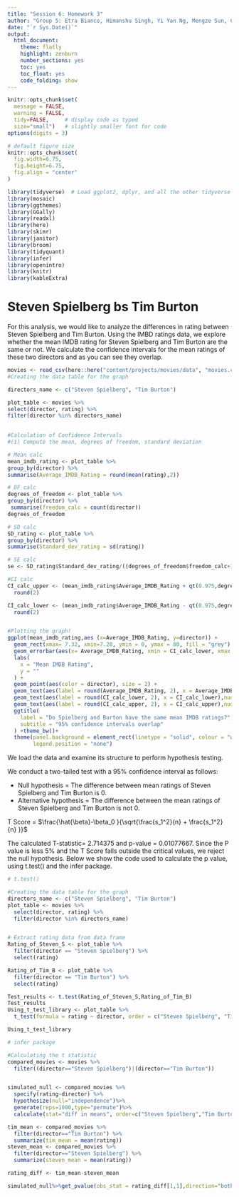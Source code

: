 ```yaml
---
title: "Session 6: Homework 3"
author: "Group 5: Etra Bianco, Himanshu Singh, Yi Yan Ng, Mengze Sun, Christian Gonder, Vasu Dev Puri"
date: "`r Sys.Date()`"
output:
  html_document:
    theme: flatly
    highlight: zenburn
    number_sections: yes
    toc: yes
    toc_float: yes
    code_folding: show
---
```



```r
knitr::opts_chunk$set(
  message = FALSE, 
  warning = FALSE, 
  tidy=FALSE,     # display code as typed
  size="small")   # slightly smaller font for code
options(digits = 3)

# default figure size
knitr::opts_chunk$set(
  fig.width=6.75, 
  fig.height=6.75,
  fig.align = "center"
)
```


```r
library(tidyverse)  # Load ggplot2, dplyr, and all the other tidyverse packages
library(mosaic)
library(ggthemes)
library(GGally)
library(readxl)
library(here)
library(skimr)
library(janitor)
library(broom)
library(tidyquant)
library(infer)
library(openintro)
library(knitr)
library(kableExtra)
```

# Steven Spielberg bs Tim Burton

For this analysis, we would like to analyze the differences in rating between Steven Spielberg and Tim Burton. Using the IMBD ratings data, we explore whether the mean IMDB rating for Steven Spielberg and Tim Burton are the same or not. We calculate the confidence intervals for the mean ratings of these two directors and as you can see they overlap. 

```r

movies <- read_csv(here::here("content/projects/movies/data", "movies.csv"))
#Creating the data table for the graph

directors_name <- c("Steven Spielberg", "Tim Burton")

plot_table <- movies %>% 
select(director, rating) %>%
filter(director %in% directors_name) 
 

#Calculation of Confidence Intervals
#(1) Compute the mean, degrees of freedom, standard deviation

# Mean calc
mean_imdb_rating <- plot_table %>%
group_by(director) %>%
summarise(Average_IMDB_Rating = round(mean(rating),2))

# DF calc
degrees_of_freedom <- plot_table %>% 
group_by(director) %>%
 summarise(freedom_calc = count(director))  
degrees_of_freedom

# SD calc
SD_rating <- plot_table %>%
group_by(director) %>%
summarise(Standard_dev_rating = sd(rating))

# SE calc
se <- SD_rating$Standard_dev_rating/((degrees_of_freedom$freedom_calc+1)^0.5)

#CI calc
CI_calc_upper <- (mean_imdb_rating$Average_IMDB_Rating + qt(0.975,degrees_of_freedom$freedom_calc-1)*se) %>%
  round(2)

CI_calc_lower <- (mean_imdb_rating$Average_IMDB_Rating - qt(0.975,degrees_of_freedom$freedom_calc-1)*se) %>%
  round(2)


#Plotting the graph!
ggplot(mean_imdb_rating,aes (x=Average_IMDB_Rating, y=director)) + 
  geom_rect(xmax= 7.32, xmin=7.28, ymin = 0, ymax = 80, fill = "grey") + 
  geom_errorbar(aes(x= Average_IMDB_Rating, xmin = CI_calc_lower, xmax = CI_calc_upper, color = director), size = 1, width = 0.05) +
  labs( 
    x = "Mean IMDB Rating",
    y = ""
  ) + 
  geom_point(aes(color = director), size = 2) + 
  geom_text(aes(label = round(Average_IMDB_Rating, 2), x = Average_IMDB_Rating), nudge_y = 0.1, size = 4) + 
  geom_text(aes(label = round(CI_calc_lower, 2), x = CI_calc_lower),nudge_y = 0.1, size = 3) +
  geom_text(aes(label = round(CI_calc_upper, 2), x = CI_calc_upper),nudge_y = 0.1, size = 3) +
  ggtitle(
    label = "Do Spielberg and Burton have the same mean IMDB ratings?", 
    subtitle = "95% confidence intervals overlap"
  ) +theme_bw()+
  theme(panel.background = element_rect(linetype = "solid", colour = "white", fill = ("white")), 
        legend.position = "none")


```


We load the data and examine its structure to perform hypothesis testing.

We conduct a two-tailed test with a 95% confidence interval as follows:

- Null hypothesis = The difference between mean ratings of Steven Spielberg and Tim Burton is 0. 
- Alternative hypothesis = The difference between the mean ratings of Steven Spielberg and Tim Burton is not 0.

T Score = $\frac{\hat{\beta}-\beta_0 }{\sqrt{\frac{s_1^2}{n} + \frac{s_1^2}{n} }}$

The calculated T-statistic= 2.714375 and p-value = 0.01077667. Since the P value is less 5% and the T Score falls outside the critical values, we reject the null hypothesis. Below we show the code used to calculate the p value, using t.test() and the infer package.

```r

# t.test()

#Creating the data table for the graph
directors_name <- c("Steven Spielberg", "Tim Burton")
plot_table <- movies %>% 
  select(director, rating) %>%
  filter(director %in% directors_name) 


# Extract rating data from data frame 
Rating_of_Steven_S <- plot_table %>% 
  filter(director == "Steven Spielberg") %>%
  select(rating)

Rating_of_Tim_B <- plot_table %>% 
  filter(director == "Tim Burton") %>%
  select(rating)

Test_results <- t.test(Rating_of_Steven_S,Rating_of_Tim_B) 
Test_results
Using_t_test_library <- plot_table %>%
  t_test(formula = rating ~ director, order = c("Steven Spielberg", "Tim Burton"), alternative = "two-sided")

Using_t_test_library

# infer package

#Calculating the t statistic 
compared_movies <- movies %>% 
  filter((director=="Steven Spielberg")|(director=="Tim Burton"))


simulated_null <- compared_movies %>% 
  specify(rating~director) %>%
  hypothesize(null="independence")%>%
  generate(reps=1000,type="permute")%>%
  calculate(stat="diff in means", order=c("Steven Spielberg","Tim Burton"))

tim_mean <- compared_movies %>% 
  filter(director=="Tim Burton") %>% 
  summarize(tim_mean = mean(rating))
steven_mean <- compared_movies %>% 
  filter(director=="Steven Spielberg") %>% 
  summarize(steven_mean = mean(rating))

rating_diff <- tim_mean-steven_mean

simulated_null%>%get_pvalue(obs_stat = rating_diff[1,1],direction="both")
```
